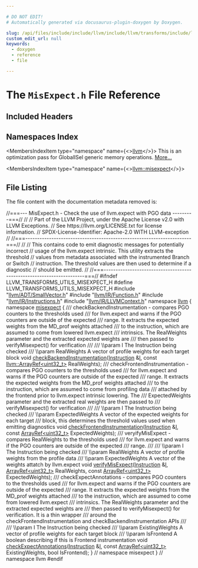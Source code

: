 ```yaml
---

# DO NOT EDIT!
# Automatically generated via docusaurus-plugin-doxygen by Doxygen.

slug: /api/files/include/include/llvm/include/llvm/transforms/include/llvm/transforms/utils/misexpect-h
custom_edit_url: null
keywords:
  - doxygen
  - reference
  - file

---
```





# The `MisExpect.h` File Reference

<DoxygenPage pluginConfig={pluginConfig}>



## Included Headers

<IncludesList>
<IncludesListItem
  filePath="llvm/ADT/SmallVector.h"
  permalink="/docs/api/files/include/include/llvm/include/llvm/adt/smallvector-h"
  isLocal="true" />
<IncludesListItem
  filePath="llvm/IR/Function.h"
  permalink="/docs/api/files/include/include/llvm/include/llvm/ir/function-h"
  isLocal="true" />
<IncludesListItem
  filePath="llvm/IR/Instructions.h"
  permalink="/docs/api/files/include/include/llvm/include/llvm/ir/instructions-h"
  isLocal="true" />
<IncludesListItem
  filePath="llvm/IR/LLVMContext.h"
  permalink="/docs/api/files/include/include/llvm/include/llvm/ir/llvmcontext-h"
  isLocal="true" />
</IncludesList>

## Namespaces Index

<MembersIndex>

<MembersIndexItem
  type="namespace"
  name={<><a href="/docs/api/namespaces/llvm">llvm</a></>}>
This is an optimization pass for GlobalISel generic memory operations. <a href="/docs/api/namespaces/llvm/#details">More...</a>
</MembersIndexItem>

<MembersIndexItem
  type="namespace"
  name={<><a href="/docs/api/namespaces/llvm/misexpect">llvm::misexpect</a></>}>
</MembersIndexItem>

</MembersIndex>


## File Listing

The file content with the documentation metadata removed is:

<ProgramListing>

<Link id="l00001" /><CodeLine lineNumber="1"><Highlight kind="comment">//===--- MisExpect.h - Check the use of llvm.expect with PGO data ---------===//</Highlight><Highlight kind="normal"></Highlight></CodeLine>
<Link id="l00002" /><CodeLine lineNumber="2"><Highlight kind="normal"></Highlight><Highlight kind="comment">//</Highlight><Highlight kind="normal"></Highlight></CodeLine>
<Link id="l00003" /><CodeLine lineNumber="3"><Highlight kind="normal"></Highlight><Highlight kind="comment">// Part of the LLVM Project, under the Apache License v2.0 with LLVM Exceptions.</Highlight><Highlight kind="normal"></Highlight></CodeLine>
<Link id="l00004" /><CodeLine lineNumber="4"><Highlight kind="normal"></Highlight><Highlight kind="comment">// See https://llvm.org/LICENSE.txt for license information.</Highlight><Highlight kind="normal"></Highlight></CodeLine>
<Link id="l00005" /><CodeLine lineNumber="5"><Highlight kind="normal"></Highlight><Highlight kind="comment">// SPDX-License-Identifier: Apache-2.0 WITH LLVM-exception</Highlight><Highlight kind="normal"></Highlight></CodeLine>
<Link id="l00006" /><CodeLine lineNumber="6"><Highlight kind="normal"></Highlight><Highlight kind="comment">//</Highlight><Highlight kind="normal"></Highlight></CodeLine>
<Link id="l00007" /><CodeLine lineNumber="7"><Highlight kind="normal"></Highlight><Highlight kind="comment">//===----------------------------------------------------------------------===//</Highlight><Highlight kind="normal"></Highlight></CodeLine>
<Link id="l00008" /><CodeLine lineNumber="8"><Highlight kind="normal"></Highlight><Highlight kind="comment">//</Highlight><Highlight kind="normal"></Highlight></CodeLine>
<Link id="l00009" /><CodeLine lineNumber="9"><Highlight kind="normal"></Highlight><Highlight kind="comment">// This contains code to emit diagnostic messages for potentially incorrect</Highlight><Highlight kind="normal"></Highlight></CodeLine>
<Link id="l00010" /><CodeLine lineNumber="10"><Highlight kind="normal"></Highlight><Highlight kind="comment">// usage of the llvm.expect intrinsic. This utility extracts the threshold</Highlight><Highlight kind="normal"></Highlight></CodeLine>
<Link id="l00011" /><CodeLine lineNumber="11"><Highlight kind="normal"></Highlight><Highlight kind="comment">// values from metadata associated with the instrumented Branch or Switch</Highlight><Highlight kind="normal"></Highlight></CodeLine>
<Link id="l00012" /><CodeLine lineNumber="12"><Highlight kind="normal"></Highlight><Highlight kind="comment">// instruction. The threshold values are then used to determine if a diagnostic</Highlight><Highlight kind="normal"></Highlight></CodeLine>
<Link id="l00013" /><CodeLine lineNumber="13"><Highlight kind="normal"></Highlight><Highlight kind="comment">// should be emitted.</Highlight><Highlight kind="normal"></Highlight></CodeLine>
<Link id="l00014" /><CodeLine lineNumber="14"><Highlight kind="normal"></Highlight><Highlight kind="comment">//</Highlight><Highlight kind="normal"></Highlight></CodeLine>
<Link id="l00015" /><CodeLine lineNumber="15"><Highlight kind="normal"></Highlight><Highlight kind="comment">//===----------------------------------------------------------------------===//</Highlight><Highlight kind="normal"></Highlight></CodeLine>
<Link id="l00016" /><CodeLine lineNumber="16"><Highlight kind="normal"></Highlight></CodeLine>
<Link id="l00017" /><CodeLine lineNumber="17"><Highlight kind="normal"></Highlight><Highlight kind="preprocessor">#ifndef LLVM&#95;TRANSFORMS&#95;UTILS&#95;MISEXPECT&#95;H</Highlight><Highlight kind="normal"></Highlight></CodeLine>
<Link id="l00018" /><CodeLine lineNumber="18"><Highlight kind="normal"></Highlight><Highlight kind="preprocessor">#define LLVM&#95;TRANSFORMS&#95;UTILS&#95;MISEXPECT&#95;H</Highlight><Highlight kind="normal"></Highlight></CodeLine>
<Link id="l00019" /><CodeLine lineNumber="19"><Highlight kind="normal"></Highlight></CodeLine>
<Link id="l00020" /><CodeLine lineNumber="20"><Highlight kind="normal"></Highlight><Highlight kind="preprocessor">#include &quot;<a href="/docs/api/files/include/include/llvm/include/llvm/adt/smallvector-h">llvm/ADT/SmallVector.h</a>&quot;</Highlight><Highlight kind="normal"></Highlight></CodeLine>
<Link id="l00021" /><CodeLine lineNumber="21"><Highlight kind="normal"></Highlight><Highlight kind="preprocessor">#include &quot;<a href="/docs/api/files/include/include/llvm/include/llvm/ir/function-h">llvm/IR/Function.h</a>&quot;</Highlight><Highlight kind="normal"></Highlight></CodeLine>
<Link id="l00022" /><CodeLine lineNumber="22"><Highlight kind="normal"></Highlight><Highlight kind="preprocessor">#include &quot;<a href="/docs/api/files/include/include/llvm/include/llvm/ir/instructions-h">llvm/IR/Instructions.h</a>&quot;</Highlight><Highlight kind="normal"></Highlight></CodeLine>
<Link id="l00023" /><CodeLine lineNumber="23"><Highlight kind="normal"></Highlight><Highlight kind="preprocessor">#include &quot;<a href="/docs/api/files/include/include/llvm/include/llvm/ir/llvmcontext-h">llvm/IR/LLVMContext.h</a>&quot;</Highlight><Highlight kind="normal"></Highlight></CodeLine>
<Link id="l00024" /><CodeLine lineNumber="24"><Highlight kind="normal"></Highlight></CodeLine>
<Link id="l00025" /><CodeLine lineNumber="25"><Highlight kind="normal"></Highlight><Highlight kind="keyword">namespace </Highlight><Highlight kind="normal"><a href="/docs/api/namespaces/llvm">llvm</a> &#123;</Highlight></CodeLine>
<Link id="l00026" /><CodeLine lineNumber="26" lineLink="/docs/api/namespaces/llvm/misexpect"><Highlight kind="normal"></Highlight><Highlight kind="keyword">namespace </Highlight><Highlight kind="normal"><a href="/docs/api/namespaces/llvm/misexpect">misexpect</a> &#123;</Highlight></CodeLine>
<Link id="l00027" /><CodeLine lineNumber="27"><Highlight kind="normal"></Highlight><Highlight kind="comment"></Highlight></CodeLine>
<Link id="l00028" /><CodeLine lineNumber="28"><Highlight kind="comment">/// checkBackendInstrumentation - compares PGO counters to the thresholds used</Highlight></CodeLine>
<Link id="l00029" /><CodeLine lineNumber="29"><Highlight kind="comment">/// for llvm.expect and warns if the PGO counters are outside of the expected</Highlight></CodeLine>
<Link id="l00030" /><CodeLine lineNumber="30"><Highlight kind="comment">/// range. It extracts the expected weights from the MD&#95;prof weights attached</Highlight></CodeLine>
<Link id="l00031" /><CodeLine lineNumber="31"><Highlight kind="comment">/// to the instruction, which are assumed to come from lowered llvm.expect</Highlight></CodeLine>
<Link id="l00032" /><CodeLine lineNumber="32"><Highlight kind="comment">/// intrinsics. The RealWeights parameter and the extracted expected weights are</Highlight></CodeLine>
<Link id="l00033" /><CodeLine lineNumber="33"><Highlight kind="comment">/// then passed to verifyMisexpect() for verification</Highlight></CodeLine>
<Link id="l00034" /><CodeLine lineNumber="34"><Highlight kind="comment">///</Highlight></CodeLine>
<Link id="l00035" /><CodeLine lineNumber="35"><Highlight kind="comment">/// \\param I The Instruction being checked</Highlight></CodeLine>
<Link id="l00036" /><CodeLine lineNumber="36"><Highlight kind="comment">/// \\param RealWeights A vector of profile weights for each target block</Highlight><Highlight kind="normal"></Highlight></CodeLine>
<Link id="l00037" /><CodeLine lineNumber="37"><Highlight kind="normal"></Highlight><Highlight kind="keywordtype">void</Highlight><Highlight kind="normal"> <a href="/docs/api/namespaces/llvm/misexpect/#a62ecd68a608ec120263975c279ae3dab">checkBackendInstrumentation</a>(<a href="/docs/api/classes/llvm/instruction">Instruction</a> &amp;<a href="/docs/api/files/lib/lib/support/md5-cpp/#ac0eafdc9ee161b71e7af98af736952fd">I</a>,</Highlight></CodeLine>
<Link id="l00038" /><CodeLine lineNumber="38"><Highlight kind="normal">                                 </Highlight><Highlight kind="keyword">const</Highlight><Highlight kind="normal"> <a href="/docs/api/classes/llvm/arrayref">llvm::ArrayRef&lt;uint32&#95;t&gt;</a> RealWeights);</Highlight></CodeLine>
<Link id="l00039" /><CodeLine lineNumber="39"><Highlight kind="normal"></Highlight><Highlight kind="comment"></Highlight></CodeLine>
<Link id="l00040" /><CodeLine lineNumber="40"><Highlight kind="comment">/// checkFrontendInstrumentation - compares PGO counters to the thresholds used</Highlight></CodeLine>
<Link id="l00041" /><CodeLine lineNumber="41"><Highlight kind="comment">/// for llvm.expect and warns if the PGO counters are outside of the expected</Highlight></CodeLine>
<Link id="l00042" /><CodeLine lineNumber="42"><Highlight kind="comment">/// range. It extracts the expected weights from the MD&#95;prof weights attached</Highlight></CodeLine>
<Link id="l00043" /><CodeLine lineNumber="43"><Highlight kind="comment">/// to the instruction, which are assumed to come from profiling data</Highlight></CodeLine>
<Link id="l00044" /><CodeLine lineNumber="44"><Highlight kind="comment">/// attached by the frontend prior to llvm.expect intrinsic lowering. The</Highlight></CodeLine>
<Link id="l00045" /><CodeLine lineNumber="45"><Highlight kind="comment">/// ExpectedWeights parameter and the extracted real weights are then passed to</Highlight></CodeLine>
<Link id="l00046" /><CodeLine lineNumber="46"><Highlight kind="comment">/// verifyMisexpect() for verification</Highlight></CodeLine>
<Link id="l00047" /><CodeLine lineNumber="47"><Highlight kind="comment">///</Highlight></CodeLine>
<Link id="l00048" /><CodeLine lineNumber="48"><Highlight kind="comment">/// \\param I The Instruction being checked</Highlight></CodeLine>
<Link id="l00049" /><CodeLine lineNumber="49"><Highlight kind="comment">/// \\param ExpectedWeights A vector of the expected weights for each target</Highlight></CodeLine>
<Link id="l00050" /><CodeLine lineNumber="50"><Highlight kind="comment">/// block, this determines the threshold values used when emitting diagnostics</Highlight><Highlight kind="normal"></Highlight></CodeLine>
<Link id="l00051" /><CodeLine lineNumber="51"><Highlight kind="normal"></Highlight><Highlight kind="keywordtype">void</Highlight><Highlight kind="normal"> <a href="/docs/api/namespaces/llvm/misexpect/#a21de4796e674d8dabcea69242abe5005">checkFrontendInstrumentation</a>(<a href="/docs/api/classes/llvm/instruction">Instruction</a> &amp;<a href="/docs/api/files/lib/lib/support/md5-cpp/#ac0eafdc9ee161b71e7af98af736952fd">I</a>,</Highlight></CodeLine>
<Link id="l00052" /><CodeLine lineNumber="52"><Highlight kind="normal">                                  </Highlight><Highlight kind="keyword">const</Highlight><Highlight kind="normal"> <a href="/docs/api/classes/llvm/arrayref">ArrayRef&lt;uint32&#95;t&gt;</a> ExpectedWeights);</Highlight></CodeLine>
<Link id="l00053" /><CodeLine lineNumber="53"><Highlight kind="normal"></Highlight><Highlight kind="comment"></Highlight></CodeLine>
<Link id="l00054" /><CodeLine lineNumber="54"><Highlight kind="comment">/// veryifyMisExpect - compares RealWeights to the thresholds used</Highlight></CodeLine>
<Link id="l00055" /><CodeLine lineNumber="55"><Highlight kind="comment">/// for llvm.expect and warns if the PGO counters are outside of the expected</Highlight></CodeLine>
<Link id="l00056" /><CodeLine lineNumber="56"><Highlight kind="comment">/// range.</Highlight></CodeLine>
<Link id="l00057" /><CodeLine lineNumber="57"><Highlight kind="comment">///</Highlight></CodeLine>
<Link id="l00058" /><CodeLine lineNumber="58"><Highlight kind="comment">/// \\param I The Instruction being checked</Highlight></CodeLine>
<Link id="l00059" /><CodeLine lineNumber="59"><Highlight kind="comment">/// \\param RealWeights A vector of profile weights from the profile data</Highlight></CodeLine>
<Link id="l00060" /><CodeLine lineNumber="60"><Highlight kind="comment">/// \\param ExpectedWeights A vector of the weights attatch by llvm.expect</Highlight><Highlight kind="normal"></Highlight></CodeLine>
<Link id="l00061" /><CodeLine lineNumber="61"><Highlight kind="normal"></Highlight><Highlight kind="keywordtype">void</Highlight><Highlight kind="normal"> <a href="/docs/api/namespaces/llvm/misexpect/#a8677c5d2618fcf52eda43f5530decb6b">verifyMisExpect</a>(<a href="/docs/api/classes/llvm/instruction">Instruction</a> &amp;<a href="/docs/api/files/lib/lib/support/md5-cpp/#ac0eafdc9ee161b71e7af98af736952fd">I</a>, <a href="/docs/api/classes/llvm/arrayref">ArrayRef&lt;uint32&#95;t&gt;</a> RealWeights,</Highlight></CodeLine>
<Link id="l00062" /><CodeLine lineNumber="62"><Highlight kind="normal">                     </Highlight><Highlight kind="keyword">const</Highlight><Highlight kind="normal"> <a href="/docs/api/classes/llvm/arrayref">ArrayRef&lt;uint32&#95;t&gt;</a> ExpectedWeights);</Highlight></CodeLine>
<Link id="l00063" /><CodeLine lineNumber="63"><Highlight kind="normal"></Highlight><Highlight kind="comment"></Highlight></CodeLine>
<Link id="l00064" /><CodeLine lineNumber="64"><Highlight kind="comment">/// checkExpectAnnotations - compares PGO counters to the thresholds used</Highlight></CodeLine>
<Link id="l00065" /><CodeLine lineNumber="65"><Highlight kind="comment">/// for llvm.expect and warns if the PGO counters are outside of the expected</Highlight></CodeLine>
<Link id="l00066" /><CodeLine lineNumber="66"><Highlight kind="comment">/// range. It extracts the expected weights from the MD&#95;prof weights attached</Highlight></CodeLine>
<Link id="l00067" /><CodeLine lineNumber="67"><Highlight kind="comment">/// to the instruction, which are assumed to come from lowered llvm.expect</Highlight></CodeLine>
<Link id="l00068" /><CodeLine lineNumber="68"><Highlight kind="comment">/// intrinsics. The RealWeights parameter and the extracted expected weights are</Highlight></CodeLine>
<Link id="l00069" /><CodeLine lineNumber="69"><Highlight kind="comment">/// then passed to verifyMisexpect() for verification. It is a thin wrapper</Highlight></CodeLine>
<Link id="l00070" /><CodeLine lineNumber="70"><Highlight kind="comment">/// around the checkFrontendInstrumentation and checkBackendInstrumentation APIs</Highlight></CodeLine>
<Link id="l00071" /><CodeLine lineNumber="71"><Highlight kind="comment">///</Highlight></CodeLine>
<Link id="l00072" /><CodeLine lineNumber="72"><Highlight kind="comment">/// \\param I The Instruction being checked</Highlight></CodeLine>
<Link id="l00073" /><CodeLine lineNumber="73"><Highlight kind="comment">/// \\param ExistingWeights A vector of profile weights for each target block</Highlight></CodeLine>
<Link id="l00074" /><CodeLine lineNumber="74"><Highlight kind="comment">/// \\param IsFrontend A boolean describing if this is Frontend instrumentation</Highlight><Highlight kind="normal"></Highlight></CodeLine>
<Link id="l00075" /><CodeLine lineNumber="75"><Highlight kind="normal"></Highlight><Highlight kind="keywordtype">void</Highlight><Highlight kind="normal"> <a href="/docs/api/namespaces/llvm/misexpect/#a4c52059f91406714507309d168ff95b8">checkExpectAnnotations</a>(<a href="/docs/api/classes/llvm/instruction">Instruction</a> &amp;<a href="/docs/api/files/lib/lib/support/md5-cpp/#ac0eafdc9ee161b71e7af98af736952fd">I</a>,</Highlight></CodeLine>
<Link id="l00076" /><CodeLine lineNumber="76"><Highlight kind="normal">                            </Highlight><Highlight kind="keyword">const</Highlight><Highlight kind="normal"> <a href="/docs/api/classes/llvm/arrayref">ArrayRef&lt;uint32&#95;t&gt;</a> ExistingWeights,</Highlight></CodeLine>
<Link id="l00077" /><CodeLine lineNumber="77"><Highlight kind="normal">                            </Highlight><Highlight kind="keywordtype">bool</Highlight><Highlight kind="normal"> IsFrontend);</Highlight></CodeLine>
<Link id="l00078" /><CodeLine lineNumber="78"><Highlight kind="normal"></Highlight></CodeLine>
<Link id="l00079" /><CodeLine lineNumber="79"><Highlight kind="normal">&#125; </Highlight><Highlight kind="comment">// namespace misexpect</Highlight><Highlight kind="normal"></Highlight></CodeLine>
<Link id="l00080" /><CodeLine lineNumber="80"><Highlight kind="normal">&#125; </Highlight><Highlight kind="comment">// namespace llvm</Highlight><Highlight kind="normal"></Highlight></CodeLine>
<Link id="l00081" /><CodeLine lineNumber="81"><Highlight kind="normal"></Highlight></CodeLine>
<Link id="l00082" /><CodeLine lineNumber="82"><Highlight kind="normal"></Highlight><Highlight kind="preprocessor">#endif</Highlight></CodeLine>

</ProgramListing>

</DoxygenPage>
